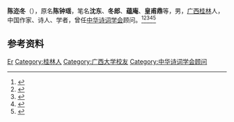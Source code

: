 '''陈迩冬'''（{{bd|1913年||1990年|}}），原名'''陈钟瑶'''，笔名'''沈东'''、'''冬郎'''、'''蕴庵'''、'''皇甫鼎'''等，男，[[广西|广西]][[桂林|桂林]]人，中国作家、诗人、学者，曾任[[中华诗词学会|中华诗词学会]]顾问。<ref>{{Cite book|title=20世纪中华人物名字号辞典|author=周家珍编著|publisher=法律出版社|year=2000|isbn=9787503628320|location=北京|pages=}}</ref><ref>{{Cite book|title=中国近现代人物别名词典|author=徐为民编|publisher=沈阳出版社|year=1993|isbn=|location=沈阳|pages=}}</ref><ref>{{Cite book|title=当代诗词家大辞典|author=丁永淮主编; 黄才钦, 熊文祥, 吴健中等副主编|publisher=华中师范大学出版社|year=1996|isbn=|location=武汉|pages=}}</ref><ref>{{Cite book|title=唐宋词百科大辞典|author=王洪总主编|publisher=学苑出版社|year=1990|isbn=|location=北京|pages=}}</ref><ref>{{Cite book|title=宋词大辞典|author=张高宽, 王玉哲, 王连生等主编|publisher=辽宁人民出版社|year=1990|isbn=|location=沈阳|pages=}}</ref>

== 参考资料 ==
{{reflist}}

{{中国人物小作品}}
{{Navboxes
| title  = 陈迩冬在[[中华诗词学会|中华诗词学会]]的职务
| list1  =
{{中华诗词学会第一届理事会}}
}}

{{Authority control}}
{{DEFAULTSORT:Chen陈}}
[[Category:陈姓|Er]]
[[Category:桂林人|Category:桂林人]]
[[Category:广西大学校友|Category:广西大学校友]]
[[Category:中华诗词学会顾问|Category:中华诗词学会顾问]]